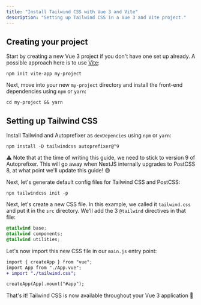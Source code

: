 ```yaml
---
title: "Install Tailwind CSS with Vue 3 and Vite"
description: "Setting up Tailwind CSS in a Vue 3 and Vite project."
---
```



## Creating your project

Start by creating a new Vue 3 project if you don't have one set up already. A possible approach here is to use [Vite](https://github.com/vitejs/vite#getting-started):

```shell
npm init vite-app my-project
```

Next, move into your new `my-project` directory and install the front-end dependencies using `npm` or `yarn`:

```shell
cd my-project && yarn
```

## Setting up Tailwind CSS

Install Tailwind and Autoprefixer as `devDepencies` using `npm` or `yarn`:

```shell
npm install -D tailwindcss autoprefixer@^9
```

⚠️ Note that at the time of writing this guide, we need to stick to version 9 of Autoprefixer. This will go away when NextJS internally upgrades to PostCSS 8, at what point we'll update this guide! 😅

Next, let's generate default config files for Tailwind CSS and PostCSS:

```shell
npx tailwindcss init -p
```

Next, let's create a new CSS file. In this example, we called it `tailwind.css` and put it in the `src` directory. We'll add the 3 `@tailwind` directives in that file:

```css
@tailwind base;
@tailwind components;
@tailwind utilities;
```

Let's now import this new CSS file in our `main.js` entry point:

```diff
import { createApp } from "vue";
import App from "./App.vue";
+ import "./tailwind.css";

createApp(App).mount("#app");
```

That's it! Tailwind CSS is now available throughout your Vue 3 application 🎉
